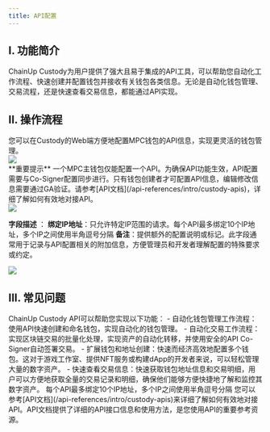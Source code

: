 ```yaml
---
title: API配置
---
```


## I. 功能简介

ChainUp Custody为用户提供了强大且易于集成的API工具，可以帮助您自动化工作流程、快速创建并配置钱包并接收有关钱包各类信息。无论是自动化钱包管理、交易流程，还是快速查看交易信息，都能通过API实现。

## II. 操作流程

<Steps>

<Step title="配置API">
您可以在Custody的Web端方便地配置MPC钱包的API信息，实现更灵活的钱包管理。

<div className="w-full flex items-center justify-center">
    <img src="/images/user-guide/apicn.png"/>
</div>


<Warning>
**重要提示**
一个MPC主钱包仅能配置一个API。为确保API功能生效，API配置需要与Co-Signer配置同步进行。只有钱包创建者才可配置API信息，编辑修改信息需要通过GA验证。请参考[API文档](/api-references/intro/custody-apis)，详细了解如何有效地对接API。
</Warning>

</Step>


<Step title="API字段填写">
<div className="w-full flex items-center justify-center">
    <img src="/images/user-guide/api2cn.png"/>
</div>

<Note> **字段描述** ：
**绑定IP地址**：只允许特定IP范围的请求。每个API最多绑定10个IP地址，多个IP之间使用半角逗号分隔
**备注**：提供额外的配置说明或标记。此字段通常用于记录与API配置相关的附加信息，方便管理员和开发者理解配置的特殊要求或约定。
</Note>
</Step>

<Step title="编辑或停用API">
<div className="w-full flex items-center justify-center">
    <img src="/images/user-guide/api4cn.png"/>
</div>

</Step>
</Steps>

## III. 常见问题

<Accordion title="我可以使用ChainUp Custody API做什么？">
ChainUp Custody API可以帮助您实现以下功能：
- 自动化钱包管理工作流程：使用API快速创建和命名钱包，实现自动化的钱包管理。
- 自动化交易工作流程：实现区块链交易的批量化处理，实现资产的自动化转移，并使用安全的API Co-Signer自动签署交易。
- 扩展钱包和地址创建：快速而经济高效地配置多个钱包。这对于游戏工作室、提供NFT服务或构建dApp的开发者来说，可以轻松管理大量的数字资产。
- 快速查看交易信息：快速获取钱包地址信息和交易明细，用户可以方便地获取全量的交易记录和明细，确保他们能够方便快捷地了解和监控其数字资产。
</Accordion>

<Accordion title="如果我有多个IP地址，应如何配置？">
每个API最多绑定10个IP地址，多个IP之间使用半角逗号分隔
</Accordion>

<Accordion title="我如何使用API文档？">
您可以参考[API文档](/api-references/intro/custody-apis)来详细了解如何有效地对接API。API文档提供了详细的API接口信息和使用方法，是您使用API的重要参考资源。
</Accordion>

